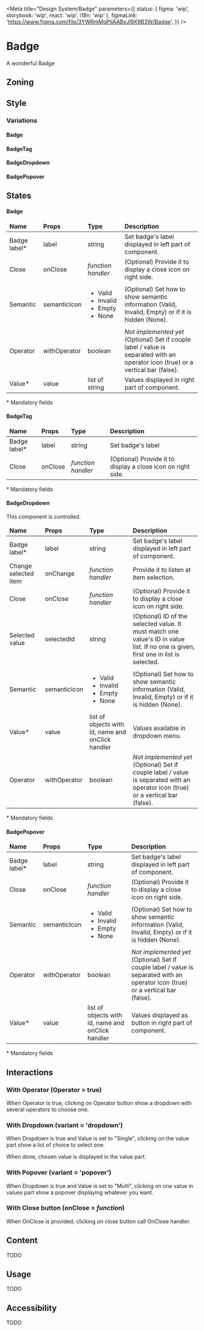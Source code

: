 
<Meta
	title="Design System/Badge"
	parameters={{
		status: { figma: 'wip', storybook: 'wip', react: 'wip', i18n: 'wip' },
		figmaLink: 'https://www.figma.com/file/3YWRmMgPIjAABxJl9X9B3W/Badge',
	}}
/>

# Badge

A wonderful Badge

## Zoning

<FigmaImage
	src="https://www.figma.com/file/3YWRmMgPIjAABxJl9X9B3W/Badge?node-id=303%3A22&t=SwcPTmTNvunmMZJh-0"
	alt="zoning image"
/>

## Style

<FigmaImage
	src="https://www.figma.com/file/3YWRmMgPIjAABxJl9X9B3W/Badge?node-id=303%3A144&t=l0MyIsUaO4fb7MjP-0"
	alt="Badge in various state"
/>

### Variations

#### Badge

<Canvas isColumn>
	<Story story={Stories.StoryBadgeValue} />
</Canvas>

#### BadgeTag

<Canvas isColumn>
	<Story story={Stories.StoryBadgeTag} />
</Canvas>

#### BadgeDropdown

<Canvas isColumn>
	<Story story={Stories.StoryBadgeDropdown} />
</Canvas>

#### BadgePopover

<Canvas isColumn>
	<Story story={Stories.StoryBadgePopover} />
</Canvas>

## States

#### Badge

<table>
	<thead>
		<tr>
			<td>
				<b>Name</b>
			</td>
			<td>
				<b>Props</b>
			</td>
			<td>
				<b>Type</b>
			</td>
			<td>
				<b>Description</b>
			</td>
		</tr>
	</thead>
	<tbody>
		<tr>
			<td>Badge label*</td>
			<td>label</td>
			<td>string</td>
			<td>Set badge's label displayed in left part of component.</td>
		</tr>
		<tr>
			<td>Close</td>
			<td>onClose</td>
			<td>
				<i>function handler</i>
			</td>
			<td>(Optional) Provide it to display a close icon on right side.</td>
		</tr>
		<tr>
			<td>Semantic</td>
			<td>semanticIcon</td>
			<td>
				<ul>
					<li>Valid</li>
					<li>Invalid</li>
					<li>Empty</li>
					<li>None</li>
				</ul>
			</td>
			<td>
				(Optional) Set how to show semantic information (Valid, Invalid, Empty) or if it is hidden
				(None).
			</td>
		</tr>
		<tr>
			<td>Operator</td>
			<td>withOperator</td>
			<td>boolean</td>
			<td>
				<i>Not implemented yet</i>
				(Optional) Set if couple label / value is separated with an operator icon (true) or a vertical
				bar (false).
			</td>
		</tr>
		<tr>
			<td>Value*</td>
			<td>value</td>
			<td>list of string</td>
			<td>Values displayed in right part of component.</td>
		</tr>
	</tbody>
</table>

\* Mandatory fields

#### BadgeTag

<table>
	<thead>
		<tr>
			<td>
				<b>Name</b>
			</td>
			<td>
				<b>Props</b>
			</td>
			<td>
				<b>Type</b>
			</td>
			<td>
				<b>Description</b>
			</td>
		</tr>
	</thead>
	<tbody>
		<tr>
			<td>Badge label*</td>
			<td>label</td>
			<td>string</td>
			<td>Set badge's label</td>
		</tr>
		<tr>
			<td>Close</td>
			<td>onClose</td>
			<td>
				<i>function handler</i>
			</td>
			<td>(Optional) Provide it to display a close icon on right side.</td>
		</tr>
	</tbody>
</table>

\* Mandatory fields

#### BadgeDropdown

This component is controlled.

<table>
	<thead>
		<tr>
			<td>
				<b>Name</b>
			</td>
			<td>
				<b>Props</b>
			</td>
			<td>
				<b>Type</b>
			</td>
			<td>
				<b>Description</b>
			</td>
		</tr>
	</thead>
	<tbody>
		<tr>
			<td>Badge label*</td>
			<td>label</td>
			<td>string</td>
			<td>Set badge's label displayed in left part of component.</td>
		</tr>
		<tr>
			<td>Change selected item</td>
			<td>onChange</td>
			<td>
				<i>function handler</i>
			</td>
			<td>Provide it to listen at item selection.</td>
		</tr>
		<tr>
			<td>Close</td>
			<td>onClose</td>
			<td>
				<i>function handler</i>
			</td>
			<td>(Optional) Provide it to display a close icon on right side.</td>
		</tr>
		<tr>
			<td>Selected value</td>
			<td>selectedId</td>
			<td>string</td>
			<td>
				(Optional) ID of the selected value. It must match one value's ID in value list. If no one
				is given, first one in list is selected.
			</td>
		</tr>
		<tr>
			<td>Semantic</td>
			<td>semanticIcon</td>
			<td>
				<ul>
					<li>Valid</li>
					<li>Invalid</li>
					<li>Empty</li>
					<li>None</li>
				</ul>
			</td>
			<td>
				(Optional) Set how to show semantic information (Valid, Invalid, Empty) or if it is hidden
				(None).
			</td>
		</tr>
		<tr>
			<td>Value*</td>
			<td>value</td>
			<td>list of objects with id, name and onClick handler</td>
			<td>Values available in dropdown menu.</td>
		</tr>
		<tr>
			<td>Operator</td>
			<td>withOperator</td>
			<td>boolean</td>
			<td>
				<i>Not implemented yet</i>
				(Optional) Set if couple label / value is separated with an operator icon (true) or a vertical
				bar (false).
			</td>
		</tr>
	</tbody>
</table>

\* Mandatory fields

#### BadgePopover

<table>
	<thead>
		<tr>
			<td>
				<b>Name</b>
			</td>
			<td>
				<b>Props</b>
			</td>
			<td>
				<b>Type</b>
			</td>
			<td>
				<b>Description</b>
			</td>
		</tr>
	</thead>
	<tbody>
		<tr>
			<td>Badge label*</td>
			<td>label</td>
			<td>string</td>
			<td>Set badge's label displayed in left part of component.</td>
		</tr>
		<tr>
			<td>Close</td>
			<td>onClose</td>
			<td>
				<i>function handler</i>
			</td>
			<td>(Optional) Provide it to display a close icon on right side.</td>
		</tr>
		<tr>
			<td>Semantic</td>
			<td>semanticIcon</td>
			<td>
				<ul>
					<li>Valid</li>
					<li>Invalid</li>
					<li>Empty</li>
					<li>None</li>
				</ul>
			</td>
			<td>
				(Optional) Set how to show semantic information (Valid, Invalid, Empty) or if it is hidden
				(None).
			</td>
		</tr>
		<tr>
			<td>Operator</td>
			<td>withOperator</td>
			<td>boolean</td>
			<td>
				<i>Not implemented yet</i>
				(Optional) Set if couple label / value is separated with an operator icon (true) or a vertical
				bar (false).
			</td>
		</tr>
		<tr>
			<td>Value*</td>
			<td>value</td>
			<td>list of objects with id, name and onClick handler</td>
			<td>Values displayed as button in right part of component.</td>
		</tr>
	</tbody>
</table>

\* Mandatory fields

## Interactions

### With Operator (Operator = true)

When Operator is true, clicking on Operator button show a dropdown with several operators to choose one.

### With Dropdown (variant = 'dropdown')

When Dropdown is true and Value is set to "Single", clicking on the value part show a list of choice to select one.

When done, chosen value is displayed in the value part.

### With Popover (variant = 'popover')

When Dropdown is true and Value is set to "Multi", clicking on one value in values part show a popover displaying whatever you want.

### With Close button (onClose = _function_)

When OnClose is provided, clicking on close button call OnClose handler.

## Content

TODO

## Usage

TODO

## Accessibility

TODO
